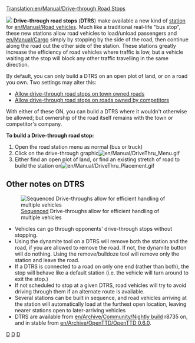 [[Translation:en/Manual/Drive-through Road Stops]]
{{nl/Vertaling|en/Manual/Drive-through Road Stops|0}}


[[File:en/Manual/DriveThru Bus Stops.gif|left|]]
'''Drive-through road stops''' ('''DTRS''') make available a new kind of [[en/Manual/Stations|station]] for [[en/Manual/Road vehicles]].  Much like a traditional real-life "bus stop", these new stations allow road vehicles to load/unload passengers and [[en/Manual/Cargo]] simply by stopping by the side of the road, then continue along the road out the other side of the station.  These stations greatly increase the efficiency of road vehicles where traffic is low, but a vehicle waiting at the stop will block any other traffic travelling in the same direction.

By default, you can only build a DTRS on an open plot of land, or on a road you own. Two settings may alter this: 

* [[en/Archive/Manual/Settings/Advanced Settings/Stations#allow-drive-through-road-stops-on-town-owned-roads|Allow drive-through road stops on town owned roads]]
* [[en/Archive/Manual/Settings/Advanced Settings/Stations#allow-drive-through-road-stops-on-roads-owned-by-competitors|Allow drive-through road stops on roads owned by competitors]]

With either of these ON, you can build a DTRS where it wouldn't otherwise be allowed; but ownership of the road itself remains with the town or competitor's company. 

'''To build a Drive-through road stop:'''
#Open the road station menu as normal (bus or truck)
#Click on the drive-through graphic[[File:en/Manual/DriveThru Menu.gif|none]]
#Either find an open plot of land, or find an existing stretch of road to build the station on[[File:en/Manual/DriveThru Placement.gif|none]]

==Other notes on DTRS==
[[File:en/Manual/DriveThru Multiple.gif|frame|[[en/Manual/Loading Bays#multistop|Sequenced]] Drive-throughs allow for efficient handling of multiple vehicles]]
*Vehicles can go through opponents' drive-through stops without stopping.
*Using the dynamite tool on a DTRS will remove both the station and the road, if you are allowed to remove the road. If not, the dynamite button will do nothing.  Using the remove/bulldoze tool will remove only the station and leave the road.
*If a DTRS is connected to a road on only one end (rather than both), the stop will behave like a default station (i.e. the vehicle will turn around to exit the stop.)
*If not scheduled to stop at a given DTRS, road vehicles will try to avoid driving through them if an alternate route is available.
*Several stations can be built in sequence, and road vehicles arriving at the station will automatically load at the furthest open location, leaving nearer stations open to later-arriving vehicles
*DTRS are available from [[en/Archive/Community/Nightly build]] r8735 on, and in stable from [[en/Archive/OpenTTD/OpenTTD 0.6.0]].

[[Category:en/Archive/OpenTTD/0.6.0 Features|D]]
[[Category:nl/Manual/Constructie|D]]
[[Category:nl/Manual/Spelen|D]]